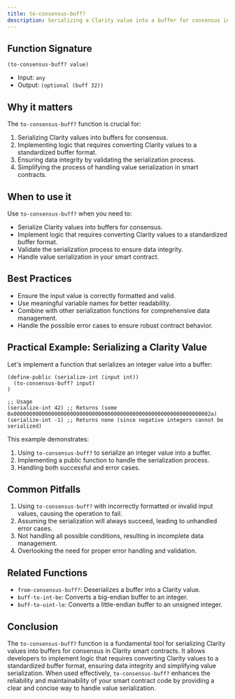```yaml
---
title: to-consensus-buff?
description: Serializing a Clarity value into a buffer for consensus in Clarity smart contracts.
---
```


## Function Signature

```clarity
(to-consensus-buff? value)
```

- Input: `any`
- Output: `(optional (buff 32))`

## Why it matters

The `to-consensus-buff?` function is crucial for:

1. Serializing Clarity values into buffers for consensus.
2. Implementing logic that requires converting Clarity values to a standardized buffer format.
3. Ensuring data integrity by validating the serialization process.
4. Simplifying the process of handling value serialization in smart contracts.

## When to use it

Use `to-consensus-buff?` when you need to:

- Serialize Clarity values into buffers for consensus.
- Implement logic that requires converting Clarity values to a standardized buffer format.
- Validate the serialization process to ensure data integrity.
- Handle value serialization in your smart contract.

## Best Practices

- Ensure the input value is correctly formatted and valid.
- Use meaningful variable names for better readability.
- Combine with other serialization functions for comprehensive data management.
- Handle the possible error cases to ensure robust contract behavior.

## Practical Example: Serializing a Clarity Value

Let's implement a function that serializes an integer value into a buffer:

```clarity
(define-public (serialize-int (input int))
  (to-consensus-buff? input)
)

;; Usage
(serialize-int 42) ;; Returns (some 0x000000000000000000000000000000000000000000000000000000000000002a)
(serialize-int -1) ;; Returns none (since negative integers cannot be serialized)
```

This example demonstrates:
1. Using `to-consensus-buff?` to serialize an integer value into a buffer.
2. Implementing a public function to handle the serialization process.
3. Handling both successful and error cases.

## Common Pitfalls

1. Using `to-consensus-buff?` with incorrectly formatted or invalid input values, causing the operation to fail.
2. Assuming the serialization will always succeed, leading to unhandled error cases.
3. Not handling all possible conditions, resulting in incomplete data management.
4. Overlooking the need for proper error handling and validation.

## Related Functions

- `from-consensus-buff?`: Deserializes a buffer into a Clarity value.
- `buff-to-int-be`: Converts a big-endian buffer to an integer.
- `buff-to-uint-le`: Converts a little-endian buffer to an unsigned integer.

## Conclusion

The `to-consensus-buff?` function is a fundamental tool for serializing Clarity values into buffers for consensus in Clarity smart contracts. It allows developers to implement logic that requires converting Clarity values to a standardized buffer format, ensuring data integrity and simplifying value serialization. When used effectively, `to-consensus-buff?` enhances the reliability and maintainability of your smart contract code by providing a clear and concise way to handle value serialization.

